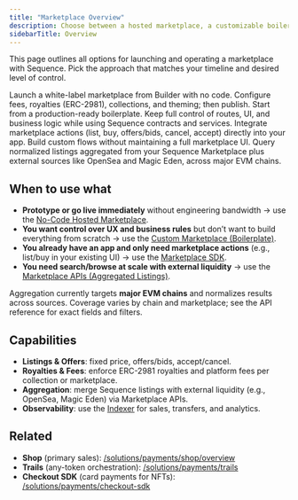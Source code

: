 ---
title: "Marketplace Overview"
description: Choose between a hosted marketplace, a customizable boilerplate, the Marketplace SDK, and Marketplace APIs that aggregate listings from Sequence Marketplace as well as OpenSea and Magic Eden.
sidebarTitle: Overview
---

This page outlines all options for launching and operating a marketplace with Sequence. Pick the approach that matches your timeline and desired level of control.

<CardGroup>
  <Card title="No-Code Hosted Marketplace" href="/solutions/payments/marketplace/hosted">
    Launch a white-label marketplace from Builder with no code. Configure fees, royalties (ERC-2981), collections, and theming; then publish.
  </Card>
  <Card title="Custom Marketplace (Boilerplate)" href="/solutions/payments/marketplace/custom">
    Start from a production-ready boilerplate. Keep full control of routes, UI, and business logic while using Sequence contracts and services.
  </Card>
  <Card title="Marketplace SDK" href="/sdk/marketplace-sdk/overview">
    Integrate marketplace actions (list, buy, offers/bids, cancel, accept) directly into your app. Build custom flows without maintaining a full marketplace UI.
  </Card>
  <Card title="Marketplace APIs (Aggregated Listings)" href="/api-references/marketplace/overview">
    Query normalized listings aggregated from your Sequence Marketplace plus external sources like OpenSea and Magic Eden, across major EVM chains.
  </Card>
</CardGroup>

## When to use what

- **Prototype or go live immediately** without engineering bandwidth → use the <a href="/solutions/payments/marketplace/hosted">No-Code Hosted Marketplace</a>.
- **You want control over UX and business rules** but don’t want to build everything from scratch → use the <a href="/solutions/payments/marketplace/custom">Custom Marketplace (Boilerplate)</a>.
- **You already have an app and only need marketplace actions** (e.g., list/buy in your existing UI) → use the <a href="/sdk/marketplace-sdk/overview">Marketplace SDK</a>.
- **You need search/browse at scale with external liquidity** → use the <a href="/api-references/marketplace/overview">Marketplace APIs (Aggregated Listings)</a>.

<Info>
Aggregation currently targets <strong>major EVM chains</strong> and normalizes results across sources. Coverage varies by chain and marketplace; see the API reference for exact fields and filters.
</Info>

## Capabilities

- <strong>Listings & Offers</strong>: fixed price, offers/bids, accept/cancel.  
- <strong>Royalties & Fees</strong>: enforce ERC-2981 royalties and platform fees per collection or marketplace.  
- <strong>Aggregation</strong>: merge Sequence listings with external liquidity (e.g., OpenSea, Magic Eden) via Marketplace APIs.  
- <strong>Observability</strong>: use the <a href="/solutions/indexer/overview">Indexer</a> for sales, transfers, and analytics.

## Related

- <strong>Shop</strong> (primary sales): <a href="/solutions/payments/shop/overview">/solutions/payments/shop/overview</a>  
- <strong>Trails</strong> (any-token orchestration): <a href="/solutions/payments/trails">/solutions/payments/trails</a>  
- <strong>Checkout SDK</strong> (card payments for NFTs): <a href="/solutions/payments/checkout-sdk">/solutions/payments/checkout-sdk</a>
